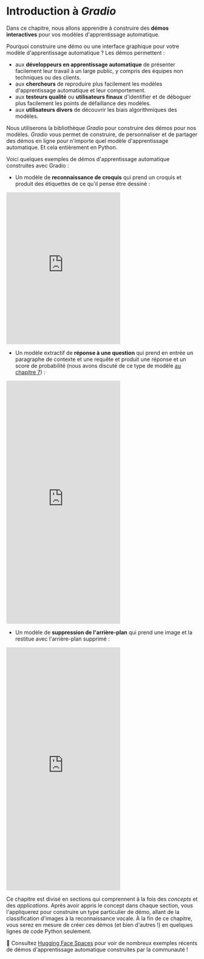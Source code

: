 # Introduction à <i>Gradio</i>

Dans ce chapitre, nous allons apprendre à construire des **démos interactives** pour vos modèles d'apprentissage automatique. 

Pourquoi construire une démo ou une interface graphique pour votre modèle d'apprentissage automatique ? Les démos permettent :

- aux **développeurs en apprentissage automatique** de présenter facilement leur travail à un large public, y compris des équipes non techniques ou des clients.
- aux **chercheurs** de reproduire plus facilement les modèles d'apprentissage automatique et leur comportement.
- aux **testeurs qualité** ou **utilisateurs finaux** d'identifier et de déboguer plus facilement les points de défaillance des modèles.
- aux **utilisateurs divers** de découvrir les biais algorithmiques des modèles.

Nous utiliserons la bibliothèque *Gradio* pour construire des démos pour nos modèles. *Gradio* vous permet de construire, de personnaliser et de partager des démos en ligne pour n'importe quel modèle d'apprentissage automatique. Et cela entièrement en Python.

Voici quelques exemples de démos d'apprentissage automatique construites avec Gradio :

* Un modèle de **reconnaissance de croquis** qui prend un croquis et produit des étiquettes de ce qu'il pense être dessiné : 

<iframe src="https://hf.space/gradioiframe/abidlabs/draw2/+" frameBorder="0" height="400" title="Gradio app" class="container p-0 flex-grow space-iframe" allow="accelerometer; ambient-light-sensor; autoplay; battery; camera; document-domain; encrypted-media; fullscreen; geolocation; gyroscope; layout-animations; legacy-image-formats; magnetometer; microphone; midi; oversized-images; payment; picture-in-picture; publickey-credentials-get; sync-xhr; usb; vr ; wake-lock; xr-spatial-tracking" sandbox="allow-forms allow-modals allow-popups allow-popups-to-escape-sandbox allow-same-origin allow-scripts allow-downloads"></iframe>

* Un modèle extractif de **réponse à une question** qui prend en entrée un paragraphe de contexte et une requête et produit une réponse et un score de probabilité (nous avons discuté de ce type de modèle [au chapitre 7](/course/fr/chapter7/7)) : 

<iframe src="https://hf.space/gradioiframe/abidlabs/question-answering-simple/+" frameBorder="0" height="640" title="Gradio app" class="container p-0 flex-grow space-iframe" allow="accelerometer; ambient-light-sensor; autoplay; battery; camera; document-domain; encrypted-media; fullscreen; geolocation; gyroscope; layout-animations; legacy-image-formats; magnetometer; microphone; midi; oversized-images; payment; picture-in-picture; publickey-credentials-get; sync-xhr; usb; vr ; wake-lock; xr-spatial-tracking" sandbox="allow-forms allow-modals allow-popups allow-popups-to-escape-sandbox allow-same-origin allow-scripts allow-downloads"></iframe>

* Un modèle de **suppression de l'arrière-plan** qui prend une image et la restitue avec l'arrière-plan supprimé :

<iframe src="https://hf.space/gradioiframe/abidlabs/remove-bg/+" frameBorder="0" height="640" title="Gradio app" class="container p-0 flex-grow space-iframe" allow="accelerometer; ambient-light-sensor; autoplay; battery; camera; document-domain; encrypted-media; fullscreen; geolocation; gyroscope; layout-animations; legacy-image-formats; magnetometer; microphone; midi; oversized-images; payment; picture-in-picture; publickey-credentials-get; sync-xhr; usb; vr ; wake-lock; xr-spatial-tracking" sandbox="allow-forms allow-modals allow-popups allow-popups-to-escape-sandbox allow-same-origin allow-scripts allow-downloads"></iframe>

Ce chapitre est divisé en sections qui comprennent à la fois des _concepts_ et des _applications_. Après avoir appris le concept dans chaque section, vous l'appliquerez pour construire un type particulier de démo, allant de la classification d'images à la reconnaissance vocale. À la fin de ce chapitre, vous serez en mesure de créer ces démos (et bien d'autres !) en quelques lignes de code Python seulement. 

<Tip>
👀 Consultez <a href="https://huggingface.co/spaces" target="_blank">Hugging Face Spaces</a> pour voir de nombreux exemples récents de démos d'apprentissage automatique construites par la communauté !
</Tip>
